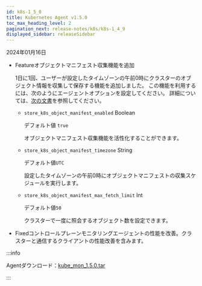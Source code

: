 ```yaml
---
id: k8s-1_5_0
title: Kubernetes Agent v1.5.0
toc_max_heading_level: 2
pagination_next: release-notes/k8s/k8s-1_4_9
displayed_sidebar: releaseSidebar
---
```


2024年01月16日

- <Status>Feature</Status>オブジェクトマニフェスト収集機能を追加

  1日に1回、ユーザーが設定したタイムゾーンの午前0時にクラスターのオブジェクト情報を収集して保存する機能を追加しました。 この機能を利用するには、次のようにエージェントオプションを設定してください。 詳細については、[次の文書](../../kubernetes/object-manifest)を参照してください。

  - `store_k8s_object_manifest_enabled` <span class='type'>Boolean</span>

    デフォルト値 `true`

    オブジェクトマニフェスト収集機能を活性化することができます。

  - `store_k8s_object_manifest_timezone` <span class='type'>String</span>

    デフォルト値`UTC`

    設定したタイムゾーンの午前0時にオブジェクトマニフェストの収集スケジュールを実行します。

  - `store_k8s_object_manifest_max_fetch_limit` <span class='type'>Int</span>

    デフォルト値`50`

    クラスターで一度に照会するオブジェクト数を設定できます。

- <Status>Fixed</Status>コントロールプレーンモニタリングエージェントの性能を改善。クラスターと通信するクライアントの性能改善を含みます。

:::info

Agentダウンロード：[kube_mon_1.5.0.tar](https://repo.whatap.io/docker/kube_mon_1.5.0.tar)

:::

